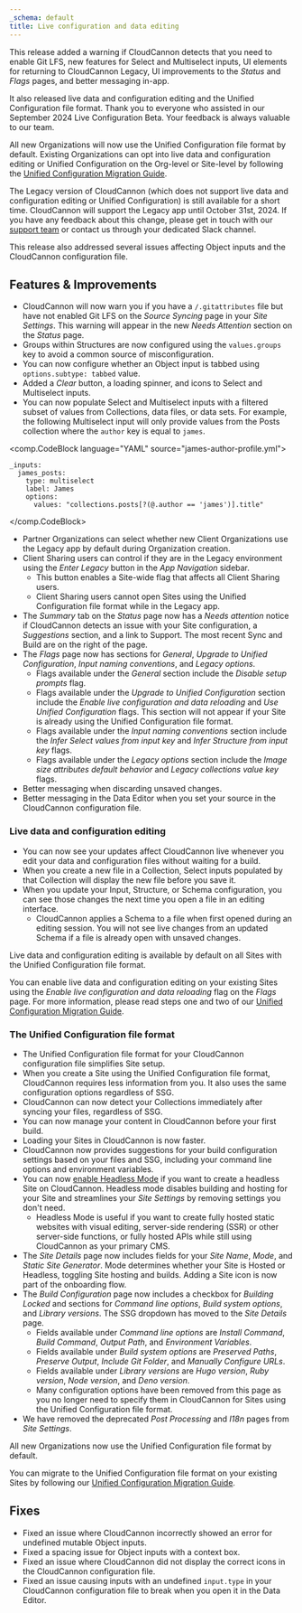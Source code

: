 ```yaml
---
_schema: default
title: Live configuration and data editing
---
```

This release added a warning if CloudCannon detects that you need to enable Git LFS, new features for Select and Multiselect inputs, UI elements for returning to CloudCannon Legacy, UI improvements to the *Status* and *Flags* pages, and better messaging in-app.

It also released live data and configuration editing and the Unified Configuration file format. Thank you to everyone who assisted in our September 2024 Live Configuration Beta. Your feedback is always valuable to our team.

All new Organizations will now use the Unified Configuration file format by default. Existing Organizations can opt into live data and configuration editing or Unified Configuration on the Org-level or Site-level by following the [Unified Configuration Migration Guide](/documentation/guides/unified-configuration-migration-guide/).

The Legacy version of CloudCannon (which does not support live data and configuration editing or Unified Configuration) is still available for a short time. CloudCannon will support the Legacy app until October 31st, 2024. If you have any feedback about this change, please get in touch with our [support team](/support/) or contact us through your dedicated Slack channel.

This release also addressed several issues affecting Object inputs and the CloudCannon configuration file.

## Features & Improvements

* CloudCannon will now warn you if you have a `/.gitattributes` file but have not enabled Git LFS on the *Source Syncing* page in your *Site Settings*. This warning will appear in the new *Needs Attention* section on the *Status* page.
* Groups within Structures are now configured using the `values.groups` key to avoid a common source of misconfiguration.
* You can now configure whether an Object input is tabbed using `options.subtype: tabbed` value.
* Added a *Clear* button, a loading spinner, and icons to Select and Multiselect inputs.
* You can now populate Select and Multiselect inputs with a filtered subset of values from Collections, data files, or data sets. For example, the following Multiselect input will only provide values from the Posts collection where the `author` key is equal to `james`.

<comp.CodeBlock language="YAML" source="james-author-profile.yml">
``````````
_inputs:
  james_posts:
    type: multiselect
    label: James
    options:
      values: "collections.posts[?(@.author == 'james')].title"
``````````
</comp.CodeBlock>

* Partner Organizations can select whether new Client Organizations use the Legacy app by default during Organization creation.
* Client Sharing users can control if they are in the Legacy environment using the *Enter Legacy* button in the *App Navigation* sidebar.
  * This button enables a Site-wide flag that affects all Client Sharing users.
  * Client Sharing users cannot open Sites using the Unified Configuration file format while in the Legacy app.
* The *Summary* tab on the *Status* page now has a *Needs attention* notice if CloudCannon detects an issue with your Site configuration, a *Suggestions* section, and a link to Support. The most recent Sync and Build are on the right of the page.
* The *Flags* page now has sections for *General*, *Upgrade to Unified Configuration*, *Input naming conventions*, and *Legacy options*.
  * Flags available under the *General* section include the *Disable setup prompts* flag.
  * Flags available under the *Upgrade to Unified Configuration* section include the *Enable live configuration and data reloading* and *Use Unified Configuration* flags. This section will not appear if your Site is already using the Unified Configuration file format.
  * Flags available under the *Input naming conventions* section include the *Infer Select values from input key* and *Infer Structure from input key* flags.
  * Flags available under the *Legacy options* section include the *Image size attributes default behavior* and *Legacy collections value key* flags.
* Better messaging when discarding unsaved changes.
* Better messaging in the Data Editor when you set your source in the CloudCannon configuration file.

### Live data and configuration editing

* You can now see your updates affect CloudCannon live whenever you edit your data and configuration files without waiting for a build.
* When you create a new file in a Collection, Select inputs populated by that Collection will display the new file before you save it.
* When you update your Input, Structure, or Schema configuration, you can see those changes the next time you open a file in an editing interface.
  * CloudCannon applies a Schema to a file when first opened during an editing session. You will not see live changes from an updated Schema if a file is already open with unsaved changes.

Live data and configuration editing is available by default on all Sites with the Unified Configuration file format.

You can enable live data and configuration editing on your existing Sites using the *Enable live configuration and data reloading* flag on the *Flags* page. For more information, please read steps one and two of our [Unified Configuration Migration Guide](/documentation/guides/unified-configuration-migration-guide/).

### The Unified Configuration file format

* The Unified Configuration file format for your CloudCannon configuration file simplifies Site setup.
* When you create a Site using the Unified Configuration file format, CloudCannon requires less information from you. It also uses the same configuration options regardless of SSG.
* CloudCannon can now detect your Collections immediately after syncing your files, regardless of SSG.
* You can now manage your content in CloudCannon before your first build.
* Loading your Sites in CloudCannon is now faster.
* CloudCannon now provides suggestions for your build configuration settings based on your files and SSG, including your command line options and environment variables.
* You can now [enable Headless Mode](/documentation/articles/enable-headless-mode/) if you want to create a headless Site on CloudCannon. Headless mode disables building and hosting for your Site and streamlines your *Site Settings* by removing settings you don't need.
  * Headless Mode is useful if you want to create fully hosted static websites with visual editing, server-side rendering (SSR) or other server-side functions, or fully hosted APIs while still using CloudCannon as your primary CMS.
* The *Site Details* page now includes fields for your *Site Name*, *Mode*, and *Static Site Generator*. Mode determines whether your Site is Hosted or Headless, toggling Site hosting and builds. Adding a Site icon is now part of the onboarding flow.
* The *Build Configuration* page now includes a checkbox for *Building Locked* and sections for *Command line options*, *Build system options*, and *Library versions*. The SSG dropdown has moved to the *Site Details* page.
  * Fields available under *Command line options* are *Install Command*, *Build Command*, *Output Path*, and *Environment Variables*.
  * Fields available under *Build system options* are *Preserved Paths*, *Preserve Output*, *Include Git Folder*, and *Manually Configure URLs*.
  * Fields available under *Library versions* are *Hugo version*, *Ruby version*, *Node version*, and *Deno version*.
  * Many configuration options have been removed from this page as you no longer need to specify them in CloudCannon for Sites using the Unified Configuration file format.
* We have removed the deprecated *Post Processing* and *I18n* pages from *Site Settings*.

All new Organizations now use the Unified Configuration file format by default.

You can migrate to the Unified Configuration file format on your existing Sites by following our [Unified Configuration Migration Guide](/documentation/guides/unified-configuration-migration-guide/).

## Fixes

* Fixed an issue where CloudCannon incorrectly showed an error for undefined mutable Object inputs.
* Fixed a spacing issue for Object inputs with a context box.
* Fixed an issue where CloudCannon did not display the correct icons in the CloudCannon configuration file.
* Fixed an issue causing inputs with an undefined `input.type` in your CloudCannon configuration file to break when you open it in the Data Editor.